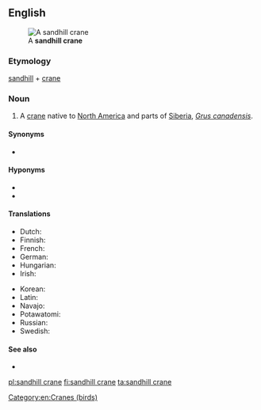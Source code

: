 ==English==
[[File:SandHillCraneFourCornersFlorida.jpg|thumb|A '''sandhill crane''']]

===Etymology===
[[sandhill]] + [[crane]]

===Noun===
{{en-noun}}

# A [[crane]] native to [[North America]] and parts of [[Siberia]], ''[[Grus canadensis]]''.

====Synonyms====
* {{l|en|trumpeter crane}}

====Hyponyms====
* {{l|en|Mississippi sandhill crane}}
* {{l|en|Florida sandhill crane}}

====Translations====
{{trans-top|''Grus canadensis''}}
* Dutch: {{t|nl|Canadese kraanvogel|m}}
* Finnish: {{t+|fi|hietakurki}}
* French: {{t|fr|grue canadienne|f}}
* German: {{t|de|Kanadakranich|m}}
* Hungarian: {{t|hu|kanadai daru}}
* Irish: {{t|ga|grús Ceanadach|m}}
{{trans-mid}}
* Korean: {{t|ko|캐나다두루미|sc=Hang}}
* Latin: {{t|la|Grus canadensis}}
* Navajo: {{t|nv|déłí}}
* Potawatomi: {{t|pot|jejauk}}
* Russian: {{t|ru|кана́дский жура́вль|m}}
* Swedish: {{t|sv|trumpetartrana}}
{{trans-bottom}}

====See also====
* {{pedialite}}

[[Category:en:Cranes (birds)]]

[[pl:sandhill crane]]
[[fi:sandhill crane]]
[[ta:sandhill crane]]
